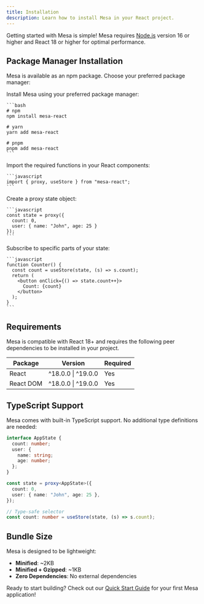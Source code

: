 ```yaml
---
title: Installation
description: Learn how to install Mesa in your React project.
---
```


Getting started with Mesa is simple! Mesa requires [Node.js](https://nodejs.org/) version 16 or higher and React 18 or higher for optimal performance.

## Package Manager Installation

Mesa is available as an npm package. Choose your preferred package manager:

<Stepper>
  <StepperItem title="Step 1: Install Mesa">
    Install Mesa using your preferred package manager:

    ```bash
    # npm
    npm install mesa-react

    # yarn
    yarn add mesa-react

    # pnpm
    pnpm add mesa-react
    ```

  </StepperItem>

  <StepperItem title="Step 2: Import Mesa in Your Project">
    Import the required functions in your React components:

    ```javascript
    import { proxy, useStore } from "mesa-react";
    ```

  </StepperItem>

  <StepperItem title="Step 3: Create Your First State">
    Create a proxy state object:

    ```javascript
    const state = proxy({
      count: 0,
      user: { name: "John", age: 25 }
    });
    ```

  </StepperItem>

  <StepperItem title="Step 4: Use State in Components">
    Subscribe to specific parts of your state:

    ```javascript
    function Counter() {
      const count = useStore(state, (s) => s.count);
      return (
        <button onClick={() => state.count++}>
          Count: {count}
        </button>
      );
    }
    ```

  </StepperItem>
</Stepper>

## Requirements

<Note title="Compatibility">
  Mesa is compatible with React 18+ and requires the following peer dependencies to be installed in your project.
</Note>

| Package   | Version            | Required |
| --------- | ------------------ | -------- |
| React     | ^18.0.0 \| ^19.0.0 | Yes      |
| React DOM | ^18.0.0 \| ^19.0.0 | Yes      |

## TypeScript Support

Mesa comes with built-in TypeScript support. No additional type definitions are needed:

```typescript
interface AppState {
  count: number;
  user: {
    name: string;
    age: number;
  };
}

const state = proxy<AppState>({
  count: 0,
  user: { name: "John", age: 25 },
});

// Type-safe selector
const count: number = useStore(state, (s) => s.count);
```

## Bundle Size

Mesa is designed to be lightweight:

- **Minified**: ~2KB
- **Minified + Gzipped**: ~1KB
- **Zero Dependencies**: No external dependencies

Ready to start building? Check out our [Quick Start Guide](/docs/getting-started/quick-start-guide) for your first Mesa application!
